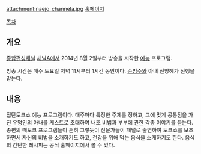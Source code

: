 attachment:naejo_channela.jpg
[http://tv.ichannela.com/enter/queen/concept 홈페이지]

[[목차]]
== 개요 ==
[[종합편성채널]] [[채널A]]에서 2014년 8월 2일부터 방송을 시작한 [[예능]] 프로그램.

방송 시간은 매주 토요일 저녁 11시부터 1시간 동안이다.
[[손범수]]와 아내 진양혜가 진행을 맡는다.

== 내용 ==
집단토크쇼 예능 프로그램이다. 매주마다 특정한 주제를 정하고, 그에 맞게 공통점을 가진 유명인의 아내를 게스트로 초대하여 내조 비법과 부부에 관한 각종 이야기를 듣는다. 종편의 떼토크 프로그램들이 흔히 그렇듯이 전문가들이 패널로 출연하여 토크쇼를 보조하면서 자신의 비법을 소개하기도 하고, 건강을 위해 먹는 음식을 소개하기도 한다. 음식의 간단한 레시피는 공식 홈페이지에서 볼 수 있다.
